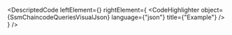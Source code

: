 
<DescriptedCode
  leftElement={<SsmChaincodeQueriesDesc />}
  rightElement={
    <CodeHighlighter
      object={SsmChaincodeQueriesVisualJson}
      language={"json"}
      title={"Example"}
    />
  }
/>
